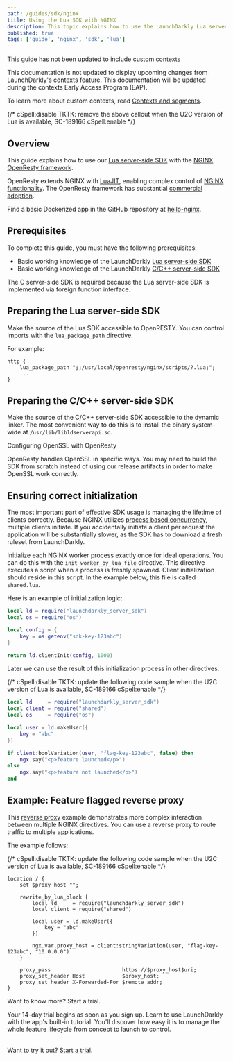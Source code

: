 ```yaml
---
path: /guides/sdk/nginx
title: Using the Lua SDK with NGINX
description: This topic explains how to use the LaunchDarkly Lua server-side SDK with NGINX.
published: true
tags: ['guide', 'nginx', 'sdk', 'lua']
---
```


<Callout intent="alert">
<CalloutTitle>This guide has not been updated to include custom contexts</CalloutTitle>
<CalloutDescription>

This documentation is not updated to display upcoming changes from LaunchDarkly's contexts feature. This documentation will be updated during the contexts Early Access Program (EAP).

To learn more about custom contexts, read [Contexts and segments](/home/contexts).

</CalloutDescription>
</Callout>

{/* cSpell:disable TKTK: remove the above callout when the U2C version of Lua is available, SC-189166 cSpell:enable */}

## Overview

This guide explains how to use our [Lua server-side SDK](https://github.com/launchdarkly/lua-server-sdk) with the [NGINX OpenResty framework](https://openresty.org).

OpenResty extends NGINX with [LuaJIT](https://luajit.org/), enabling complex control of [NGINX functionality](https://openresty-reference.readthedocs.io/en/latest/Lua_Nginx_API/). The OpenResty framework has substantial [commercial adoption](https://openresty.com/en/#mosaic-section).

Find a basic Dockerized app in the GitHub repository at [hello-nginx](https://github.com/launchdarkly/hello-nginx).

## Prerequisites

To complete this guide, you must have the following prerequisites:

- Basic working knowledge of the LaunchDarkly [Lua server-side SDK](/sdk/server-side/lua)
- Basic working knowledge of the LaunchDarkly [C/C++ server-side SDK](/sdk/server-side/c-c--)

The C server-side SDK is required because the Lua server-side SDK is implemented via foreign function interface.

## Preparing the Lua server-side SDK

Make the source of the Lua SDK accessible to OpenRESTY. You can control imports with the `lua_package_path` directive.

For example:

<CodeSample>
<CSTab label="NGINX">

```nginx
http {
    lua_package_path ";;/usr/local/openresty/nginx/scripts/?.lua;";
    ...
}
```

</CSTab>
</CodeSample>

## Preparing the C/C++ server-side SDK

Make the source of the C/C++ server-side SDK accessible to the dynamic linker. The most convenient way to do this is to install the binary system-wide at `/usr/lib/libldserverapi.so`.

<Callout intent="alert">
<CalloutTitle>Configuring OpenSSL with OpenResty</CalloutTitle>
<CalloutDescription>

OpenResty handles OpenSSL in specific ways. You may need to build the SDK from scratch instead of using our release artifacts in order to make OpenSSL work correctly.

</CalloutDescription>
</Callout>

## Ensuring correct initialization

The most important part of effective SDK usage is managing the lifetime of clients correctly. Because NGINX utilizes [process based concurrency](https://stackoverflow.com/questions/4315292/concurrency-processes-vs-threads), multiple clients initiate. If you accidentally initiate a client per request the application will be substantially slower, as the SDK has to download a fresh ruleset from LaunchDarkly.

Initialize each NGINX worker process exactly once for ideal operations. You can do this with the `init_worker_by_lua_file` directive. This directive executes a script when a process is freshly spawned. Client initialization should reside in this script. In the example below, this file is called `shared.lua`.

Here is an example of initialization logic:

<CodeSample>
<CSTab label="Lua">

```lua
local ld = require("launchdarkly_server_sdk")
local os = require("os")

local config = {
    key = os.getenv("sdk-key-123abc")
}

return ld.clientInit(config, 1000)
```

</CSTab>
</CodeSample>

Later we can use the result of this initialization process in other directives.

{/* cSpell:disable TKTK: update the following code sample when the U2C version of Lua is available, SC-189166 cSpell:enable */}

<CodeSample>
<CSTab label="Lua">

```lua
local ld     = require("launchdarkly_server_sdk")
local client = require("shared")
local os     = require("os")

local user = ld.makeUser({
    key = "abc"
})

if client:boolVariation(user, "flag-key-123abc", false) then
    ngx.say("<p>feature launched</p>")
else
    ngx.say("<p>feature not launched</p>")
end
```

</CSTab>
</CodeSample>

## Example: Feature flagged reverse proxy

This [reverse proxy](https://en.wikipedia.org/wiki/Reverse_proxy) example demonstrates more complex interaction between multiple NGINX directives. You can use a reverse proxy to route traffic to multiple applications.

The example follows:

{/* cSpell:disable TKTK: update the following code sample when the U2C version of Lua is available, SC-189166 cSpell:enable */}

<CodeSample>
<CSTab label="NGINX">

```nginx
location / {
    set $proxy_host "";

    rewrite_by_lua_block {
        local ld     = require("launchdarkly_server_sdk")
        local client = require("shared")

        local user = ld.makeUser({
            key = "abc"
        })

        ngx.var.proxy_host = client:stringVariation(user, "flag-key-123abc", "10.0.0.0")
    }

    proxy_pass                       https://$proxy_host$uri;
    proxy_set_header Host            $proxy_host;
    proxy_set_header X-Forwarded-For $remote_addr;
}
```

</CSTab>
</CodeSample>

<Callout intent="primary" site="launchDarkly">
<CalloutTitle>Want to know more? Start a trial.</CalloutTitle>
<CalloutDescription>

Your 14-day trial begins as soon as you sign up. Learn to use LaunchDarkly with the app's built-in tutorial. You'll discover how easy it is to manage the whole feature lifecycle from concept to launch to control.<br/><br/>

Want to try it out? [Start a trial](https://launchdarkly.com/start-trial/).

</CalloutDescription>
</Callout>
